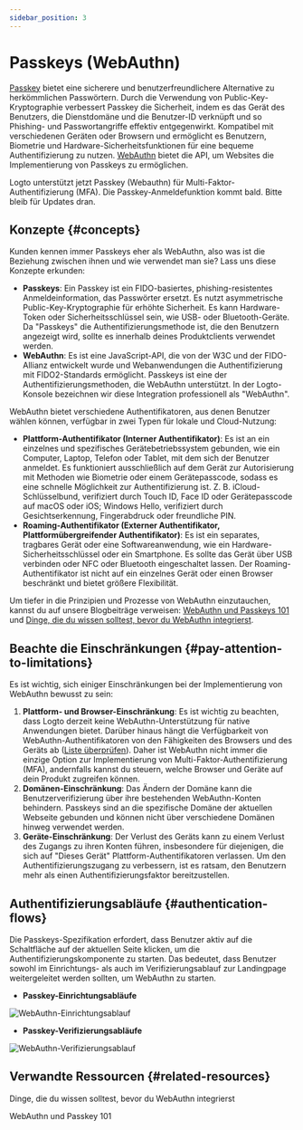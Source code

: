 ```yaml
---
sidebar_position: 3
---
```



# Passkeys (WebAuthn)

[Passkey](https://auth.wiki/passkey) bietet eine sicherere und benutzerfreundlichere Alternative zu herkömmlichen Passwörtern. Durch die Verwendung von Public-Key-Kryptographie verbessert Passkey die Sicherheit, indem es das Gerät des Benutzers, die Dienstdomäne und die Benutzer-ID verknüpft und so Phishing- und Passwortangriffe effektiv entgegenwirkt. Kompatibel mit verschiedenen Geräten oder Browsern und ermöglicht es Benutzern, Biometrie und Hardware-Sicherheitsfunktionen für eine bequeme Authentifizierung zu nutzen. [WebAuthn](https://auth.wiki/webauthn) bietet die API, um Websites die Implementierung von Passkeys zu ermöglichen.

Logto unterstützt jetzt Passkey (Webauthn) für Multi-Faktor-Authentifizierung (MFA). Die Passkey-Anmeldefunktion kommt bald. Bitte bleib für Updates dran.

## Konzepte \{#concepts}

Kunden kennen immer Passkeys eher als WebAuthn, also was ist die Beziehung zwischen ihnen und wie verwendet man sie? Lass uns diese Konzepte erkunden:

- **Passkeys**: Ein Passkey ist ein FIDO-basiertes, phishing-resistentes Anmeldeinformation, das Passwörter ersetzt. Es nutzt asymmetrische Public-Key-Kryptographie für erhöhte Sicherheit. Es kann Hardware-Token oder Sicherheitsschlüssel sein, wie USB- oder Bluetooth-Geräte. Da "Passkeys" die Authentifizierungsmethode ist, die den Benutzern angezeigt wird, sollte es innerhalb deines Produktclients verwendet werden.
- **WebAuthn**: Es ist eine JavaScript-API, die von der W3C und der FIDO-Allianz entwickelt wurde und Webanwendungen die Authentifizierung mit FIDO2-Standards ermöglicht. Passkeys ist eine der Authentifizierungsmethoden, die WebAuthn unterstützt. In der Logto-Konsole bezeichnen wir diese Integration professionell als "WebAuthn".

WebAuthn bietet verschiedene Authentifikatoren, aus denen Benutzer wählen können, verfügbar in zwei Typen für lokale und Cloud-Nutzung:

- **Plattform-Authentifikator (Interner Authentifikator)**: Es ist an ein einzelnes und spezifisches Gerätebetriebssystem gebunden, wie ein Computer, Laptop, Telefon oder Tablet, mit dem sich der Benutzer anmeldet. Es funktioniert ausschließlich auf dem Gerät zur Autorisierung mit Methoden wie Biometrie oder einem Gerätepasscode, sodass es eine schnelle Möglichkeit zur Authentifizierung ist. Z. B. iCloud-Schlüsselbund, verifiziert durch Touch ID, Face ID oder Gerätepasscode auf macOS oder iOS; Windows Hello, verifiziert durch Gesichtserkennung, Fingerabdruck oder freundliche PIN.
- **Roaming-Authentifikator (Externer Authentifikator, Plattformübergreifender Authentifikator)**: Es ist ein separates, tragbares Gerät oder eine Softwareanwendung, wie ein Hardware-Sicherheitsschlüssel oder ein Smartphone. Es sollte das Gerät über USB verbinden oder NFC oder Bluetooth eingeschaltet lassen. Der Roaming-Authentifikator ist nicht auf ein einzelnes Gerät oder einen Browser beschränkt und bietet größere Flexibilität.

Um tiefer in die Prinzipien und Prozesse von WebAuthn einzutauchen, kannst du auf unsere Blogbeiträge verweisen: [WebAuthn und Passkeys 101](https://blog.logto.io/web-authn-and-passkey-101/) und [Dinge, die du wissen solltest, bevor du WebAuthn integrierst](https://blog.logto.io/webauthn-base-knowledge/).

## Beachte die Einschränkungen \{#pay-attention-to-limitations}

Es ist wichtig, sich einiger Einschränkungen bei der Implementierung von WebAuthn bewusst zu sein:

1. **Plattform- und Browser-Einschränkung**: Es ist wichtig zu beachten, dass Logto derzeit keine WebAuthn-Unterstützung für native Anwendungen bietet. Darüber hinaus hängt die Verfügbarkeit von WebAuthn-Authentifikatoren von den Fähigkeiten des Browsers und des Geräts ab ([Liste überprüfen](https://caniuse.com/?search=webauthn)). Daher ist WebAuthn nicht immer die einzige Option zur Implementierung von Multi-Faktor-Authentifizierung (MFA), andernfalls kannst du steuern, welche Browser und Geräte auf dein Produkt zugreifen können.
2. **Domänen-Einschränkung**: Das Ändern der Domäne kann die Benutzerverifizierung über ihre bestehenden WebAuthn-Konten behindern. Passkeys sind an die spezifische Domäne der aktuellen Webseite gebunden und können nicht über verschiedene Domänen hinweg verwendet werden.
3. **Geräte-Einschränkung**: Der Verlust des Geräts kann zu einem Verlust des Zugangs zu ihren Konten führen, insbesondere für diejenigen, die sich auf "Dieses Gerät" Plattform-Authentifikatoren verlassen. Um den Authentifizierungszugang zu verbessern, ist es ratsam, den Benutzern mehr als einen Authentifizierungsfaktor bereitzustellen.

## Authentifizierungsabläufe \{#authentication-flows}

Die Passkeys-Spezifikation erfordert, dass Benutzer aktiv auf die Schaltfläche auf der aktuellen Seite klicken, um die Authentifizierungskomponente zu starten. Das bedeutet, dass Benutzer sowohl im Einrichtungs- als auch im Verifizierungsablauf zur Landingpage weitergeleitet werden sollten, um WebAuthn zu starten.

- **Passkey-Einrichtungsabläufe**

<img src={webauthnSetupFlowImage} alt="WebAuthn-Einrichtungsablauf" />

- **Passkey-Verifizierungsabläufe**

<img src={webauthnVerificationFlowImage} alt="WebAuthn-Verifizierungsablauf" />

## Verwandte Ressourcen \{#related-resources}

<Url href="https://blog.logto.io/webauthn-base-knowledge">
  Dinge, die du wissen solltest, bevor du WebAuthn integrierst
</Url>

<Url href="https://blog.logto.io/web-authn-and-passkey-101">WebAuthn und Passkey 101</Url>
